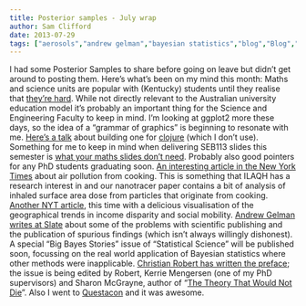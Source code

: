 ```yaml
---
title: Posterior samples - July wrap
author: Sam Clifford
date: 2013-07-29
tags: ["aerosols","andrew gelman","bayesian statistics","blog","Blog","christian robert","education","ilaqh","posterior samples","publishing","questacon","qut","science","seb113","statistics","video","visualisation"]
---
```


I had some Posterior Samples to share before going on leave but didn't get around to posting them. Here's what's been on my mind this month: Maths and science units are popular with (Kentucky) students until they realise that [they're hard](http://blogs.wsj.com/economics/2013/07/08/math-science-popular-until-students-realize-theyre-hard/). While not directly relevant to the Australian university education model it's probably an important thing for the Science and Engineering Faculty to keep in mind. [](http://blogs.wsj.com/economics/2013/07/08/math-science-popular-until-students-realize-theyre-hard/) I'm looking at ggplot2 more these days, so the idea of a "grammar of graphics" is beginning to resonate with me. [Here's a talk](//www.youtube.com/watch?v=xyGggdg31mc) about building one for [clojure](http://clojure.org/) (which I don't use). Something for me to keep in mind when delivering SEB113 slides this semester is [what your maths slides don't need](https://www.dropbox.com/s/p0sgdgo7mxkoj4h/What%20your%20math%20slides%20dont%20need.pdf). Probably also good pointers for any PhD students graduating soon. [An interesting article in the New York Times](http://well.blogs.nytimes.com/2013/07/22/the-kitchen-as-a-pollution-hazard/) about air pollution from cooking. This is something that ILAQH has a research interest in and our nanotracer paper contains a bit of analysis of inhaled surface area dose from particles that originate from cooking. [Another NYT article](http://www.nytimes.com/2013/07/22/business/in-climbing-income-ladder-location-matters.html), this time with a delicious visualisation of the geographical trends in income disparity and social mobility. [Andrew Gelman writes at Slate](http://www.slate.com/articles/health_and_science/science/2013/07/statistics_and_psychology_multiple_comparisons_give_spurious_results.html) about some of the problems with scientific publishing and the publication of spurious findings (which isn't always willingly dishonest). A special "Big Bayes Stories" issue of "Statistical Science" will be published soon, focussing on the real world application of Bayesian statistics where other methods were inapplicable. [Christian Robert has written the preface](http://xianblog.wordpress.com/2013/07/29/big-bayes-stories/); the issue is being edited by Robert, Kerrie Mengersen (one of my PhD supervisors) and Sharon McGrayne, author of "[The Theory That Would Not Die](http://www.amazon.com/Theory-That-Would-Not-Die/dp/1452636850)". Also I went to [Questacon](http://www.questacon.edu.au/) and it was awesome.